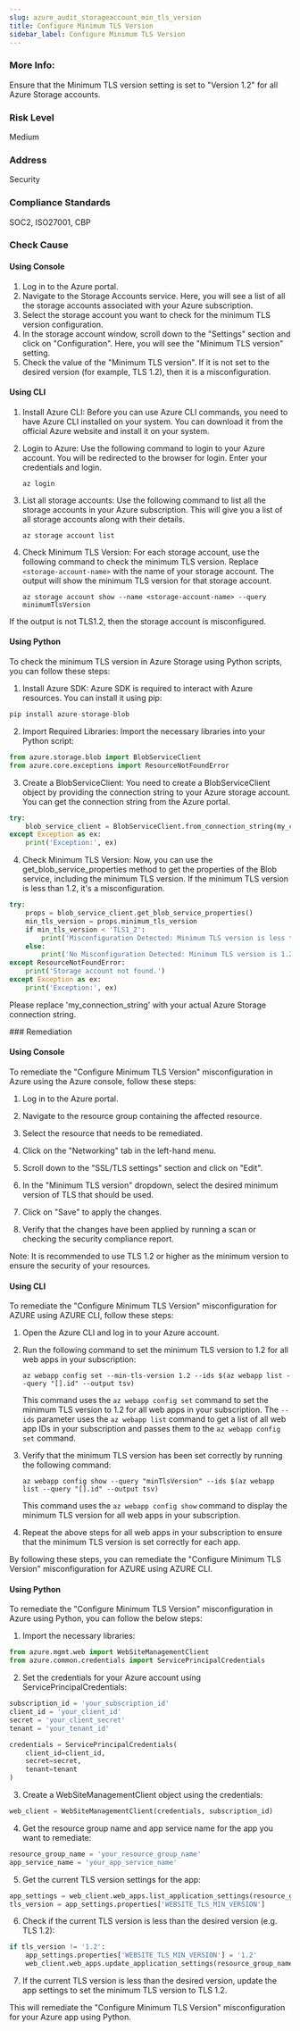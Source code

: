```yaml
---
slug: azure_audit_storageaccount_min_tls_version
title: Configure Minimum TLS Version
sidebar_label: Configure Minimum TLS Version
---
```


### More Info:

Ensure that the Minimum TLS version setting is set to "Version 1.2" for all Azure Storage accounts.

### Risk Level

Medium

### Address

Security

### Compliance Standards

SOC2, ISO27001, CBP


<Tabs><Tab title='Cause'>
### Check Cause

#### Using Console

1. Log in to the Azure portal.
2. Navigate to the Storage Accounts service. Here, you will see a list of all the storage accounts associated with your Azure subscription.
3. Select the storage account you want to check for the minimum TLS version configuration.
4. In the storage account window, scroll down to the "Settings" section and click on "Configuration". Here, you will see the "Minimum TLS version" setting.
5. Check the value of the "Minimum TLS version". If it is not set to the desired version (for example, TLS 1.2), then it is a misconfiguration.

#### Using CLI

1. Install Azure CLI: Before you can use Azure CLI commands, you need to have Azure CLI installed on your system. You can download it from the official Azure website and install it on your system.

2. Login to Azure: Use the following command to login to your Azure account. You will be redirected to the browser for login. Enter your credentials and login.
   ```
   az login
   ```
3. List all storage accounts: Use the following command to list all the storage accounts in your Azure subscription. This will give you a list of all storage accounts along with their details.
   ```
   az storage account list
   ```
4. Check Minimum TLS Version: For each storage account, use the following command to check the minimum TLS version. Replace `<storage-account-name>` with the name of your storage account. The output will show the minimum TLS version for that storage account.
   ```
   az storage account show --name <storage-account-name> --query minimumTlsVersion
   ```
If the output is not TLS1.2, then the storage account is misconfigured.

#### Using Python

To check the minimum TLS version in Azure Storage using Python scripts, you can follow these steps:

1. Install Azure SDK: Azure SDK is required to interact with Azure resources. You can install it using pip:
```python
pip install azure-storage-blob
```

2. Import Required Libraries: Import the necessary libraries into your Python script:
```python
from azure.storage.blob import BlobServiceClient
from azure.core.exceptions import ResourceNotFoundError
```

3. Create a BlobServiceClient: You need to create a BlobServiceClient object by providing the connection string to your Azure storage account. You can get the connection string from the Azure portal.
```python
try:
    blob_service_client = BlobServiceClient.from_connection_string(my_connection_string)
except Exception as ex:
    print('Exception:', ex)
```

4. Check Minimum TLS Version: Now, you can use the get_blob_service_properties method to get the properties of the Blob service, including the minimum TLS version. If the minimum TLS version is less than 1.2, it's a misconfiguration.
```python
try:
    props = blob_service_client.get_blob_service_properties()
    min_tls_version = props.minimum_tls_version
    if min_tls_version < 'TLS1_2':
        print('Misconfiguration Detected: Minimum TLS version is less than 1.2')
    else:
        print('No Misconfiguration Detected: Minimum TLS version is 1.2 or higher')
except ResourceNotFoundError:
    print('Storage account not found.')
except Exception as ex:
    print('Exception:', ex)
```
Please replace 'my_connection_string' with your actual Azure Storage connection string.

</Tab>


<Tab title='Remediation'>
### Remediation

#### Using Console

To remediate the "Configure Minimum TLS Version" misconfiguration in Azure using the Azure console, follow these steps:

1. Log in to the Azure portal.

2. Navigate to the resource group containing the affected resource.

3. Select the resource that needs to be remediated.

4. Click on the "Networking" tab in the left-hand menu.

5. Scroll down to the "SSL/TLS settings" section and click on "Edit".

6. In the "Minimum TLS version" dropdown, select the desired minimum version of TLS that should be used.

7. Click on "Save" to apply the changes.

8. Verify that the changes have been applied by running a scan or checking the security compliance report.

Note: It is recommended to use TLS 1.2 or higher as the minimum version to ensure the security of your resources.

#### Using CLI

To remediate the "Configure Minimum TLS Version" misconfiguration for AZURE using AZURE CLI, follow these steps:

1. Open the Azure CLI and log in to your Azure account.

2. Run the following command to set the minimum TLS version to 1.2 for all web apps in your subscription:

   ```
   az webapp config set --min-tls-version 1.2 --ids $(az webapp list --query "[].id" --output tsv)
   ```

   This command uses the `az webapp config set` command to set the minimum TLS version to 1.2 for all web apps in your subscription. The `--ids` parameter uses the `az webapp list` command to get a list of all web app IDs in your subscription and passes them to the `az webapp config set` command.

3. Verify that the minimum TLS version has been set correctly by running the following command:

   ```
   az webapp config show --query "minTlsVersion" --ids $(az webapp list --query "[].id" --output tsv)
   ```

   This command uses the `az webapp config show` command to display the minimum TLS version for all web apps in your subscription.

4. Repeat the above steps for all web apps in your subscription to ensure that the minimum TLS version is set correctly for each app.

By following these steps, you can remediate the "Configure Minimum TLS Version" misconfiguration for AZURE using AZURE CLI.

#### Using Python

To remediate the "Configure Minimum TLS Version" misconfiguration in Azure using Python, you can follow the below steps:

1. Import the necessary libraries:

```python
from azure.mgmt.web import WebSiteManagementClient
from azure.common.credentials import ServicePrincipalCredentials
```

2. Set the credentials for your Azure account using ServicePrincipalCredentials:

```python
subscription_id = 'your_subscription_id'
client_id = 'your_client_id'
secret = 'your_client_secret'
tenant = 'your_tenant_id'

credentials = ServicePrincipalCredentials(
    client_id=client_id,
    secret=secret,
    tenant=tenant
)
```

3. Create a WebSiteManagementClient object using the credentials:

```python
web_client = WebSiteManagementClient(credentials, subscription_id)
```

4. Get the resource group name and app service name for the app you want to remediate:

```python
resource_group_name = 'your_resource_group_name'
app_service_name = 'your_app_service_name'
```

5. Get the current TLS version settings for the app:

```python
app_settings = web_client.web_apps.list_application_settings(resource_group_name, app_service_name)
tls_version = app_settings.properties['WEBSITE_TLS_MIN_VERSION']
```

6. Check if the current TLS version is less than the desired version (e.g. TLS 1.2):

```python
if tls_version != '1.2':
    app_settings.properties['WEBSITE_TLS_MIN_VERSION'] = '1.2'
    web_client.web_apps.update_application_settings(resource_group_name, app_service_name, app_settings)
```

7. If the current TLS version is less than the desired version, update the app settings to set the minimum TLS version to TLS 1.2.

This will remediate the "Configure Minimum TLS Version" misconfiguration for your Azure app using Python.




</Tab>
</Tabs>